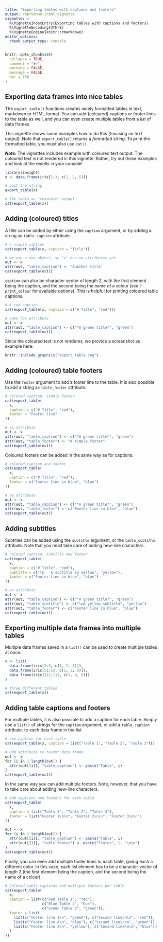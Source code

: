```yaml
---
title: "Exporting tables with captions and footers"
output: rmarkdown::html_vignette
vignette: >
  %\VignetteIndexEntry{Exporting tables with captions and footers}
  %\VignetteEncoding{UTF-8}
  %\VignetteEngine{knitr::rmarkdown}
editor_options: 
  chunk_output_type: console
---
```


```r
knitr::opts_chunk$set(
  collapse = TRUE,
  comment = "#>",
  warning = FALSE,
  message = FALSE,
  dpi = 150
)
```

## Exporting data frames into nice tables

The `export_table()` functions creates nicely formatted tables in text, markdown or HTML format. You can add (coloured) captions or footer lines to the table as well, and you can even create multiple tables from a *list* of data frames.

This vignette shows some examples how to do this (focusing on text output). Note that `export_table()` returns a *formatted string*. To print the formatted table, you must also use `cat()`.

***Note:*** The vignettes includes example with coloured text output. The coloured text is not rendered in this vignette. Rather, try out these examples and look at the results in your console!

```r
library(insight)
x <- data.frame(iris[1:3, c(1, 2, 5)])

# just the string
export_table(x)

# the table as "readable" output
cat(export_table(x))
```

## Adding (coloured) titles

A title can be added by either using the `caption` argument, or by adding a string as `table_caption` attribute.

```r
# a simple caption
cat(export_table(x, caption = "Title"))

# we use a new object, so "x" has no attributes yet
out <- x
attr(out, "table_caption") <- "Another title"
cat(export_table(out))
```

`caption` can also be character vector of length 2, with the first element being the caption, and the second being the name of a colour (see `?print_colour` for available options). This is helpful for printing coloured table captions.

```r
# A red caption
cat(export_table(x, caption = c("# Title", "red")))

# same for attribute
out <- x
attr(out, "table_caption") <- c("*A green title*", "green")
cat(export_table(out))
```

Since the coloured text is not renderes, we provide a screenshot as example here:

```r
knitr::include_graphics("export_table.png")
```


## Adding (coloured) table footers

Use the `footer` argument to add a footer line to the table. It is also possible to add a string as `table_footer` attribute. 

```r
# colored caption, simple footer
cat(export_table(
  x, 
  caption = c("# Title", "red"),
  footer = "Footer line"
))

# as attribute
out <- x
attr(out, "table_caption") <- c("*A green title*", "green")
attr(out, "table_footer") <- "A simple footer"
cat(export_table(out))
```

Coloured footers can be added in the same way as for captions.

```r
# colored caption and footer
cat(export_table(
  x, 
  caption = c("# Title", "red"),
  footer = c("Footer line in blue", "blue")
))

# as attribute
out <- x
attr(out, "table_caption") <- c("*A green title*", "green")
attr(out, "table_footer") <- c("Footer line in blue", "blue")
cat(export_table(out))
```

## Adding subtitles

Subtitles can be added using the `subtitle` argument, or the `table_subtitle` attribute. Note that you must take care of adding new-line characters.

```r
# colored caption, subtitle and footer
cat(export_table(
  x, 
  caption = c("# Title", "red"),
  subtitle = c("\n   A subtitle in yellow", "yellow"),
  footer = c("Footer line in blue", "blue")
))

# as attribute
out <- x
attr(out, "table_caption") <- c("*A green title*", "green")
attr(out, "table_subtitle") <- c("\nA yellow subtitle", "yellow")
attr(out, "table_footer") <- c("Footer line in blue", "blue")
cat(export_table(out))
```

## Exporting multiple data frames into multiple tables

Multiple data frames saved in a `list()` can be used to create multiple tables at once.

```r
x <- list(
  data.frame(iris[1:3, c(1, 2, 5)]),
  data.frame(iris[51:53, c(1, 3, 5)]),
  data.frame(iris[111:113, c(1, 4, 5)])
)

# three different tables
cat(export_table(x))
```

## Adding table captions and footers

For multiple tables, it is also possible to add a caption for each table. Simply use a `list()` of strings for the `caption` argument, or add a `table_caption` attribute. to *each* data frame in the list.

```r
# one caption for each table
cat(export_table(x, caption = list("Table 1", "Table 2", "Table 3")))

# add attribute to *each* data frame
out <- x
for (i in 1:length(out)) {
  attr(out[[i]], "table_caption") <- paste("Table", i)
}
cat(export_table(out))
```

In the same way you can add multiple footers. Note, however, that you have to take care about adding new-line characters.

```r
# add captions and footers for each table
cat(export_table(
  x, 
  caption = list("Table 1", "Table 2", "Table 3"),
  footer = list("Footer 1\n\n", "Footer 2\n\n", "Footer 3\n\n")
))

out <- x
for (i in 1:length(out)) {
  attr(out[[i]], "table_caption") <- paste("Table", i)
  attr(out[[i]], "table_footer") <- paste("Footer", i, "\n\n")
}
cat(export_table(out))
```

Finally, you can even add multiple footer lines to each table, giving each a different color. In this case, each list element has to be a character vector of length 2 (the first element being the caption, and the second being the name of a colour).

```r
# Colored table captions and multiple footers per table
cat(export_table(
  x, 
  caption = list(c("Red Table 1", "red"),
                 c("Blue Table 2", "bue"),
                 c("Green Table 3", "green")),
  footer = list(
    list(c("Footer line 1\n", "green"), c("Second line\n\n", "red")),
    list(c("Footer line A\n", "blue"), c("Second line\n\n", "green")),
    list(c("Footer line I\n", "yellow"), c("Second line\n\n", "blue"))
  )
))
```
